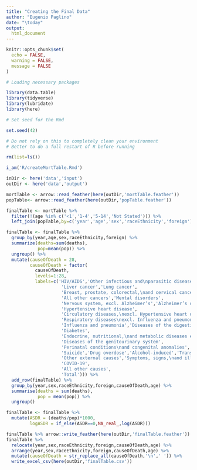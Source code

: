 ```yaml
---
title: "Creating the Final Data"
author: "Eugenio Paglino"
date: "\today"
output:
  html_document
---
```


```r

knitr::opts_chunk$set(
  echo = FALSE,
  warning = FALSE,
  message = FALSE
)

```

```r

# Loading necessary packages

library(data.table)
library(tidyverse)
library(lubridate)
library(here)

# Set seed for the Rmd

set.seed(42)

```

```r

# Do not rely on this to completely clean your environment
# Better to do a full restart of R before running

rm(list=ls())

i_am('R/createMortTable.Rmd')

inDir <- here('data','input')
outDir <- here('data','output')

```

```r

mortTable <- arrow::read_feather(here(outDir,'mortTable.feather'))
popTable<- arrow::read_feather(here(outDir,'popTable.feather'))

```

```r

finalTable <- mortTable %>%
  filter(!(age %in% c('<1','1-4','5-14','Not Stated'))) %>%
  left_join(popTable,by=c('year','age','sex','raceEthnicity','foreign'))

```

```r

finalTable <- finalTable %>%
  group_by(year,age,sex,raceEthnicity,foreign) %>%
  summarize(deaths=sum(deaths),
            pop=mean(pop)) %>%
  ungroup() %>%
  mutate(causeOfDeath = 28,
         causeOfDeath = factor(
           causeOfDeath,
           levels=1:28,
           labels=c('HIV/AIDS','Other infectious and\nparasitic diseases',
                     'Liver cancer','Lung cancer',
                     'Breast, prostate, colorectal,\nand cervical cancer',
                     'All other cancers','Mental disorders',
                     'Nervous system, excl. Alzheimer’s','Alzheimer’s disease',
                     'Hypertensive heart disease',
                     'Circulatory diseases,\nexcl. Hypertensive heart disease',
                     'Respiratory diseases\nexcl. Influenza and pneumonia',
                     'Influenza and pneumonia','Diseases of the digestive system',
                     'Diabetes',
                     'Endocrine, nutritional,\nand metabolic diseases excl. Diabetes',
                     'Diseases of the genitourinary system',
                     'Perinatal conditions\nand congenital anomalies','Homicide',
                     'Suicide','Drug overdose','Alcohol-induced','Transport accidents',
                     'Other external causes','Symptoms, signs,\nand ill-defined conditions',
                     'COVID-19',
                     'All other causes',
                     'Total'))) %>%
  add_row(finalTable) %>%
  group_by(year,sex,raceEthnicity,foreign,causeOfDeath,age) %>%
  summarise(deaths = sum(deaths),
            pop = mean(pop)) %>%
  ungroup()

```

```r

finalTable <- finalTable %>%
  mutate(ASDR = (deaths/pop)*1000,
         logASDR = if_else(ASDR==0,NA_real_,log(ASDR)))

```

```r

finalTable %>% arrow::write_feather(here(outDir,'finalTable.feather'))
finalTable %>% 
  relocate(year,sex,raceEthnicity,foreign,causeOfDeath,age) %>%
  arrange(year,sex,raceEthnicity,foreign,causeOfDeath,age) %>%
  mutate(causeOfDeath = str_replace_all(causeOfDeath,'\n',' ')) %>%
  write_excel_csv(here(outDir,'finalTable.csv'))

```


